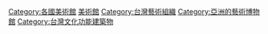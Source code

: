 {{Commonscat|Art museums in Taiwan}}

[[Category:各國美術館|Category:各國美術館]]
[[Category:台灣各類博物館|美術館]]
[[Category:台灣藝術組織|Category:台灣藝術組織]]
[[Category:亞洲的藝術博物館|Category:亞洲的藝術博物館]]
[[Category:台灣文化功能建築物|Category:台灣文化功能建築物]]
